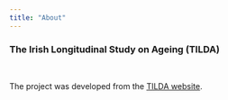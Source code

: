 ```yaml
---
title: "About"
---
```

### The Irish Longitudinal Study on Ageing (TILDA)

<br> 

The project was developed from the [TILDA website](https://tilda.tcd.ie). 


